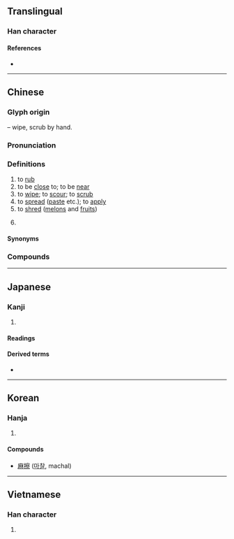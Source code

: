 {{character info}}
==Translingual==

===Han character===
{{Han char|rn=64|rad=手|as=14|sn=17|four=53091|canj=QJBF|ids=⿰扌察}}

====References====
* {{Han ref|kx=0460.090|dkj=12862|dj=0808.290|hdz=31977.030|uh=64E6|ud=25830|bh=C0BF|bd=49343}}

----

==Chinese==
{{zh-forms|ss=𰓣}}

===Glyph origin===
{{Han etym}}
{{Han compound|手|alt1=扌|t1=hand|察|ls=psc|c1=s|c2=p}} – wipe, scrub by hand.

===Pronunciation===
{{zh-pron
|m=cā
|m-s=ca2
|c=caat3
|ca=LL-Q9186-Justinrleung-擦.wav
|mn=chhat/chhoah
|mn_note=chhat - literary; chhoah - vernacular
|mn-t=cag4
|ma=y
|cat=v
}}

===Definitions===
{{zh-hanzi}}

# to [[rub]]
# to be [[close]] to; to be [[near]]
# to [[wipe]]; to [[scour]]; to [[scrub]]
# to [[spread]] ([[paste]] etc.); to [[apply]]
# to [[shred]] ([[melon]]s and [[fruit]]s)
# {{lb|zh|slang|euphemistic}} {{zh-alt-form|肏|to [[fuck]]}}

====Synonyms====
{{zh-dial}}

===Compounds===
{{zh-der|摩擦|擦拭|擦乾|擦洗|磨擦|擦掉|擦亮|擦傷|擦子|擦鞋|可擦寫|喉擦音|塞擦音|挨擦|挨肩擦膀|揩擦|摩拳擦掌|摩擦力|摩擦拋光|摩擦樁|摩擦阻力|摩擦音|擦一餐|擦亮眼睛|擦寫|擦字膠|擦屁股|擦抹|擦掠|擦擦筆|擦槍走火|擦棒球|擦油|擦澡|擦牙|擦碗布|擦紙膠|擦網球|擦肩而過|擦背|擦腚紙|擦藥|擦菜板|擦身而過|擦邊球|擦錯鞋|擦鞋墊|擦鞋狗|擦音|擦餐勁|擦黑兒|板擦|板擦兒|橡皮擦|滑動摩擦|滾動摩擦|牙擦|牙擦擦|破擦音|破裂摩擦音|粉擦|黑板擦|齦擦音|擦邊|擦邊兒|擦布|擦痕|擦磨|擦破|嘶擦音|擦拳摩掌|擦眼抹淚|擦脂抹粉|擦音化|擦化|塞擦化}}

{{zh-cat|Beginning}}

----

==Japanese==

===Kanji===
{{ja-kanji|grade=c|rs=手14}}

# {{rfdef|ja|sort=手14}}

====Readings====
{{ja-readings
|goon=さち
|kanon=さつ
|kun=す-る, す-れる, さす-る
}}

====Derived terms====
* {{ja-r|靴%擦れ|くつ%ずれ}}

----

==Korean==

===Hanja===
{{ko-hanja|hangeul=[[찰]]|eumhun=|rv=chal|mr=ch'al|y=chal}}

# {{rfdef|ko|sort=手14}}

====Compounds====
* [[麻擦]] ([[마찰]], machal)

----

==Vietnamese==

===Han character===
{{vi-readings|reading=sát, xát, xớt|rs=手14}}

# {{rfdef|vi|sort=手14}}